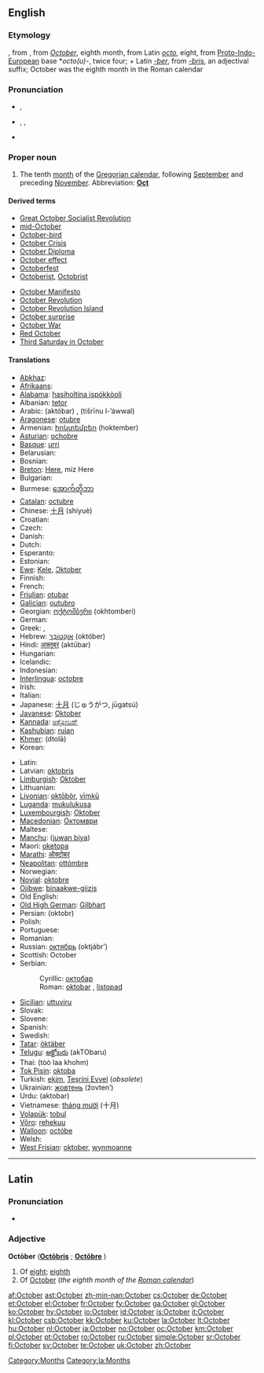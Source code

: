 ==English==

===Etymology===
{{etyl|enm}}, from {{etyl|ang}}, from {{etyl|la}} ''[[October#Latin|October]]'', eighth month, from Latin ''[[octo]]'', eight, from [[Proto-Indo-European]] base *''octo(u)-'', twice four; + Latin ''[[-ber]]'', from ''[[-bris]]'', an adjectival suffix; October was the eighth month in the Roman calendar

===Pronunciation===
* {{a|UK}} {{IPA|/ɒkˈtəʊbə/}}, {{SAMPA|/Qk"t@Ub@/}}
* {{a|US}} {{enPR|äk-tōʹbər}}, {{IPA|/ɑkˈtoʊbɚ/}}, {{SAMPA|/Ak"toUb@`/}}
* {{audio|en-us-October.ogg|Audio (US)}}

===Proper noun===
{{en-proper noun|s|-}}

# The tenth [[month]] of the [[Gregorian calendar]], following [[September]] and preceding [[November]]. Abbreviation: '''[[Oct]]'''

====Derived terms====
{{top2}}
* [[w:October Revolution|Great October Socialist Revolution]]
* [[mid-October]]
* [[October-bird]]
* [[w:October Crisis|October Crisis]]
* [[w:October Diploma|October Diploma]]
* [[October effect]]
* [[Octoberfest]]
* [[Octoberist]], [[Octobrist]]
{{mid2}}
* [[w:October Manifesto|October Manifesto]]
* [[October Revolution]]
* [[w:October Revolution Island|October Revolution Island]]
* [[October surprise]]
* [[w:October War|October War]]
* [[w:October Revolution|Red October]]
* [[w:Third Saturday in October|Third Saturday in October]]
{{bottom}}

====Translations====
{{trans-top|tenth month of the Gregorian calendar}}
* [[Abkhaz]]: {{Cyrl|[[жьҭаара]]}} {{IPAchar|(ẓ̌ṭaara)}}
* [[Afrikaans]]: {{t+|af|Oktober|xs=Afrikaans}}
* [[Alabama]]: [[hasiholtina ispókkòoli]]
* Albanian: [[tetor]]
* Arabic: {{Arab|[[اكتوبر|أكْتُوبَر]]}} (aktóbar) {{m}}, {{Arab|[[تشرين الاول|تِشرينُ الأوّلُ]]}} (tišrīnu l-’áwwal) {{m}}
* [[Aragonese]]: [[otubre]] {{m}}
* Armenian: [[հոկտեմբեր]] (hoktember)
* [[Asturian]]: [[ochobre]] {{m}}
* [[Basque]]: [[urri]]
* Belarusian: {{t-|be|кастрычнік|tr=kastrýčnik|sc=Cyrl|xs=Belarusian}}
* Bosnian: {{t-|bs|oktobar|m}}
* [[Breton]]: [[Here#Breton|Here]], miz Here
* Bulgarian: {{t+|bg|октомври|m|tr=októmvri|sc=Cyrl}}
* Burmese: [[အောက်တိုဘာ]] {{IPAchar|(au’tobha)}}
* [[Catalan]]: [[octubre]] {{m}}
* Chinese: [[十月]] (shíyuè)
* Croatian: {{t+|hr|listopad|m}}
* Czech: {{t-|cs|říjen|m}}
* Danish: {{t+|da|oktober}}
* Dutch: {{t+|nl|oktober}}
* Esperanto: {{t+|eo|oktobro|xs=Esperanto}}
* Estonian: {{t+|et|oktoober}}
* [[Ewe]]: [[Kele]], [[Ɔktober]]
* Finnish: {{t+|fi|lokakuu}}
* French: {{t+|fr|octobre|m}}
* [[Friulian]]: [[otubar]] {{m}}
* [[Galician]]: [[outubro]] {{m}}
* Georgian: [[ოქტომბერი]] (okhtomberi)
* German: {{t+|de|Oktober|m}}
* Greek: {{t+|el|Οκτώβριος|m|tr=Októvrios|sc=Grek}}, {{t+|el|Οκτώβρης|m|tr=Októvris|sc=Grek}}
* Hebrew: [[אוקטובר|אוֹקְטוֹבֶּר]] (október)
* Hindi: [[अक्तूबर]] (aktūbar) {{m}}
* Hungarian: {{t+|hu|október}}
* Icelandic: {{t+|is|október}}
* Indonesian: {{t-|id|oktober|xs=Indonesian}}
* [[Interlingua]]: [[octobre]]
* Irish: {{t+|ga|Deireadh Fómhair|xs=Irish}}
* Italian: {{t+|it|ottobre|m}}
* Japanese: [[十月]] (じゅうがつ, jūgatsú)
* [[Javanese]]: [[Oktober]]
* [[Kannada]]: [[ಅಕ್ಟೋಬರ್]] {{unicode|(akṭōbara)}}
* [[Kashubian]]: [[rujan]] {{m}}
* [[Khmer]]: {{Khmr|[[តុលា]]}} (dtolā)
* Korean: {{t+|ko|시월|tr=siweol|sc=KOchar}}
{{trans-mid}}
* Latin: {{t+|la|October|m}}
* Latvian: [[oktobris]] {{m}}
* [[Limburgish]]: [[Oktober]] {{m}}
* Lithuanian: {{t+|lt|spalis|m|xs=Lithuanian}}
* [[Livonian]]: [[oktōbõr]], [[vīmkū]]
* [[Luganda]]: [[mukulukusa]]
* [[Luxembourgish]]: [[Oktober]] {{m}}
* [[Macedonian]]: [[Октомври]] {{m}}
* Maltese: {{t-|mt|Ottubru|xs=Maltese}}
* [[Manchu]]: ([[juwan biya]])
* Maori: [[oketopa]]
* [[Marathi]]: [[ऑक्टोबर]] {{unicode|(okṭobar)}}
* [[Neapolitan]]: [[ottómbre]] {{m}}
* Norwegian: {{t+|no|oktober}}
* [[Novial]]: [[oktobre]]
* [[Ojibwe]]: [[binaakwe-giizis]]
* Old English: {{t+|ang|winterfylleþ|xs=Old English}}
* [[Old High German]]: [[Gilbhart]] {{m}}
* Persian: {{fa-Arab|[[اکتبر]]}} (oktobr)
* Polish: {{t+|pl|październik|m}}
* Portuguese: {{t+|pt|outubro|m}}
* Romanian: {{t+|ro|octombrie}}
* Russian: [[октябрь]] (oktjábr’) {{m}}
* Scottish: October
* Serbian:
*: Cyrillic: [[октобар#Serbian|октобар]] {{m}}
*: Roman: [[oktobar#Serbian|oktobar]] {{m}}, [[listopad]] {{m}}
* [[Sicilian]]: [[uttuviru]] {{m}}
* Slovak: {{t+|sk|október|m}}
* Slovene: {{t-|sl|október|m}}
* Spanish: {{t+|es|octubre|m}}
* Swedish: {{t+|sv|oktober}}
* [[Tatar]]: [[öktäber]]
* [[Telugu]]: [[అక్టోబరు]] (akTObaru)
* Thai: {{Thai|[[ตุลาคม]]}} (tòò laa khohm)
* [[Tok Pisin]]: [[oktoba]]
* Turkish: [[ekim]], [[Teşrini Evvel]] (''obsolete'')
* Ukrainian: [[жовтень]] (žovten’) {{m}}
* Urdu: {{ur-Arab|[[اکتوبر]]}} (aktobar) {{m}}
* Vietnamese: [[tháng mười]] (十月)
* [[Volapük]]: [[tobul]]
* [[Võro]]: [[rehekuu]]
* [[Walloon]]: [[octóbe]] {{m}}
* Welsh: {{t-|cy|Hydref|xs=Welsh}}
* [[West Frisian]]: [[oktober]], [[wynmoanne]]
{{trans-bottom}}

----

==Latin==

===Pronunciation===
* {{IPA|/ɔkˈtoː.bɛr/|lang=la}}

===Adjective===
'''Octōber''' {{m}} ('''[[Octobris|Octōbris]]''' {{f}}; '''[[Octobre|Octōbre]]''' {{n}})

# Of [[eight]]; [[eighth]]
# Of [[#English|October]] (''the eighth month of the [[w:Roman calendar|Roman calendar]]'')

[[Category:Months]]
[[Category:la:Months]]

[[af:October]]
[[ast:October]]
[[zh-min-nan:October]]
[[cs:October]]
[[de:October]]
[[et:October]]
[[el:October]]
[[fr:October]]
[[fy:October]]
[[ga:October]]
[[gl:October]]
[[ko:October]]
[[hy:October]]
[[io:October]]
[[id:October]]
[[is:October]]
[[it:October]]
[[kl:October]]
[[csb:October]]
[[kk:October]]
[[ku:October]]
[[la:October]]
[[lt:October]]
[[hu:October]]
[[nl:October]]
[[ja:October]]
[[no:October]]
[[oc:October]]
[[km:October]]
[[pl:October]]
[[pt:October]]
[[ro:October]]
[[ru:October]]
[[simple:October]]
[[sr:October]]
[[fi:October]]
[[sv:October]]
[[te:October]]
[[uk:October]]
[[zh:October]]